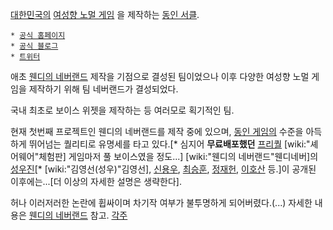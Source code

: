 [[대한민국]]의 [[여성향 노멀 게임]] 을 제작하는 [[동인 서클]].

 * [http://wendyneverland.com/ 공식 홈페이지]
 * [http://wendynever.blog.me/ 공식 블로그]
 * [http://twitter.com/WendyneverTeam 트위터]

애초 [[웬디의 네버랜드]] 제작을 기점으로 결성된 팀이었으나 이후 다양한 여성향 노멀 게임을 제작하기 위해 팀 네버랜드가 결성되었다.

국내 최초로 보이스 위젯을 제작하는 등 여러모로 획기적인 팀.

현재 첫번째 프로젝트인 웬디의 네버랜드를 제작 중에 있으며, [[동인 게임]]의 수준을 아득하게 뛰어넘는 퀄리티로 유명세를 타고 있다.[* 심지어 '''무료배포했던''' [[프리퀄]] [wiki:"셰어웨어"체험판] 게임마저 풀 보이스였을 정도...] [wiki:"웬디의 네버랜드"웬디네버]의 [[성우]]진[* [wiki:"김영선(성우)"김영선], [[신용우]], [[최승훈]], [[정재헌]], [[이호산]] 등.]이 공개된 이후에는...[더 이상의 자세한 설명은 생략한다].

허나 이러저러한 논란에 휩싸이며 차기작 여부가 불투명하게 되어버렸다.(...)
자세한 내용은 [[웬디의 네버랜드]] 참고.
[[각주]]
